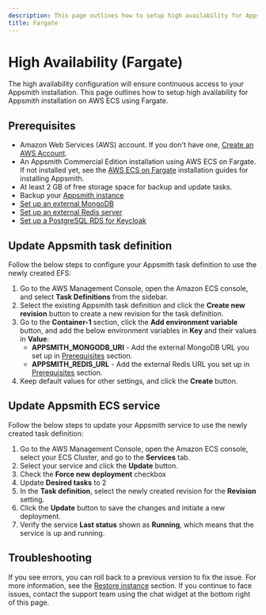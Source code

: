 ```yaml
---
description: This page outlines how to setup high availability for Appsmith on AWS ECS using Fargate.
title: Fargate
---
```


# High Availability (Fargate)

The high availability configuration will ensure continuous access to your Appsmith installation. This page outlines how to setup high availability for Appsmith installation on AWS ECS using Fargate.

## Prerequisites

- Amazon Web Services (AWS) account. If you don't have one, [Create an AWS Account](https://aws.amazon.com/premiumsupport/knowledge-center/create-and-activate-aws-account/).
- An Appsmith Commercial Edition installation using AWS ECS on Fargate. If not installed yet, see the [AWS ECS on Fargate](/getting-started/setup/installation-guides/aws-ecs-on-fargate) installation guides for installing Appsmith.
- At least 2 GB of free storage space for backup and update tasks.
- Backup your [Appsmith instance](/getting-started/setup/instance-management/appsmithctl?current-command-type=docker-commands#backup-instance)
- [Set up an external MongoDB](/getting-started/setup/instance-configuration/custom-mongodb-redis#external-mongodb)
- [Set up an external Redis server](/getting-started/setup/instance-configuration/custom-mongodb-redis#external-redis)
- [Set up a PostgreSQL RDS for Keycloak](/getting-started/setup/installation-guides/aws-ecs/setup-postgresql-aws-ecs)

## Update Appsmith task definition

Follow the below steps to configure your Appsmith task definition to use the newly created EFS:

1. Go to the AWS Management Console, open the Amazon ECS console, and select **Task Definitions** from the sidebar.
2. Select the existing Appsmith task definition and click the **Create new revision** button to create a new revision for the task definition.
3. Go to the **Container-1** section, click the **Add environment variable** button, and add the below environment variables in **Key** and their values in **Value**: 
    - **APPSMITH_MONGODB_URI** - Add the external MongoDB URL you set up in [Prerequisites](#prerequisites) section.
    - **APPSMITH_REDIS_URL** - Add the external Redis URL you set up in [Prerequisites](#prerequisites) section.
4. Keep default values for other settings, and click the **Create** button.

## Update Appsmith ECS service

Follow the below steps to update your Appsmith service to use the newly created task definition:

1. Go to the AWS Management Console, open the Amazon ECS console, select your ECS Cluster, and go to the **Services** tab.
2. Select your service and click the **Update** button.
3. Check the **Force new deployment** checkbox
4. Update **Desired tasks** to 2
4. In the **Task definition**, select the newly created revision for the **Revision** setting.
5. Click the **Update** button to save the changes and initiate a new deployment.
6. Verify the service **Last status** shown as **Running**, which means that the service is up and running.

## Troubleshooting

If you see errors, you can roll back to a previous version to fix the issue. For more information, see the [Restore instance](/getting-started/setup/instance-management/appsmithctl?current-command-type=docker-commands#restore-instance) section. If you continue to face issues, contact the support team using the chat widget at the bottom right of this page.